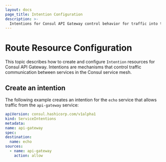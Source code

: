 ```yaml
---
layout: docs
page_title: Intention Configuration
description: >-
  Intentions for Consul API Gateway control behavior for traffic into the service mesh according to rules. Learn about the required intentions and review an example configuration.
---
```


# Route Resource Configuration

This topic describes how to create and configure `Intention` resources for Consul API Gateway. Intentions are mechanisms that control traffic communication between services in the Consul service mesh.

## Create an intention

The following example creates an intention for the `echo` service that allows traffic from the `api-gateway` service:

<CodeBlockConfig filename="routes.yaml">

  ```yaml
  apiVersion: consul.hashicorp.com/v1alpha1
  kind: ServiceIntentions
  metadata:
  name: api-gateway
  spec:
  destination:
    name: echo
  sources:
    - name: api-gateway
      action: allow
  ```

</CodeBlockConfig>